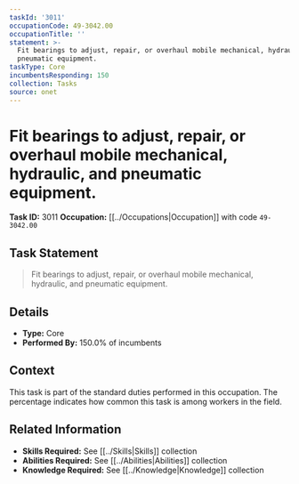 ```yaml
---
taskId: '3011'
occupationCode: 49-3042.00
occupationTitle: ''
statement: >-
  Fit bearings to adjust, repair, or overhaul mobile mechanical, hydraulic, and
  pneumatic equipment.
taskType: Core
incumbentsResponding: 150
collection: Tasks
source: onet
---
```

# Fit bearings to adjust, repair, or overhaul mobile mechanical, hydraulic, and pneumatic equipment.

**Task ID:** 3011
**Occupation:** [[../Occupations|Occupation]] with code `49-3042.00`

## Task Statement

> Fit bearings to adjust, repair, or overhaul mobile mechanical, hydraulic, and pneumatic equipment.

## Details

- **Type:** Core
- **Performed By:** 150.0% of incumbents

## Context

This task is part of the standard duties performed in this occupation. The percentage indicates how common this task is among workers in the field.

## Related Information

- **Skills Required:** See [[../Skills|Skills]] collection
- **Abilities Required:** See [[../Abilities|Abilities]] collection
- **Knowledge Required:** See [[../Knowledge|Knowledge]] collection
